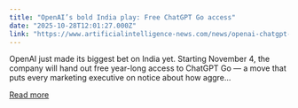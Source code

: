 ```yaml
---
title: "OpenAI’s bold India play: Free ChatGPT Go access"
date: "2025-10-28T12:01:27.000Z"
link: "https://www.artificialintelligence-news.com/news/openai-chatgpt-go-free-india-market-strategy/"
---
```


OpenAI just made its biggest bet on India yet. Starting November 4, the company will hand out free year-long access to ChatGPT Go — a move that puts every marketing executive on notice about how aggre...

[Read more](https://www.artificialintelligence-news.com/news/openai-chatgpt-go-free-india-market-strategy/)
